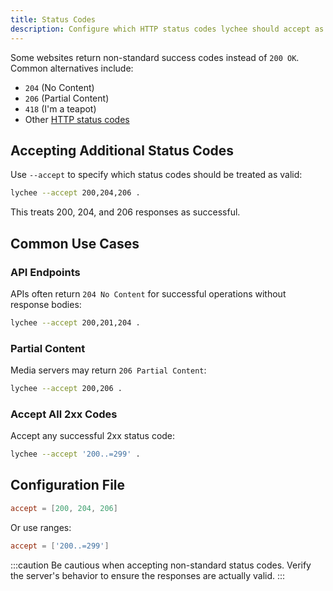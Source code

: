 ```yaml
---
title: Status Codes
description: Configure which HTTP status codes lychee should accept as valid responses.
---
```


Some websites return non-standard success codes instead of `200 OK`. Common alternatives include:

- `204` (No Content)
- `206` (Partial Content)
- `418` (I'm a teapot)
- Other [HTTP status codes](https://developer.mozilla.org/en-US/docs/Web/HTTP/Status)

## Accepting Additional Status Codes

Use `--accept` to specify which status codes should be treated as valid:

```bash
lychee --accept 200,204,206 .
```

This treats 200, 204, and 206 responses as successful.

## Common Use Cases

### API Endpoints

APIs often return `204 No Content` for successful operations without response bodies:

```bash
lychee --accept 200,201,204 .
```

### Partial Content

Media servers may return `206 Partial Content`:

```bash
lychee --accept 200,206 .
```

### Accept All 2xx Codes

Accept any successful 2xx status code:

```bash
lychee --accept '200..=299' .
```

## Configuration File

```toml title="lychee.toml"
accept = [200, 204, 206]
```

Or use ranges:

```toml title="lychee.toml"
accept = ['200..=299']
```

:::caution
Be cautious when accepting non-standard status codes. Verify the server's behavior to ensure the responses are actually valid.
:::

